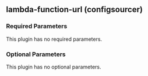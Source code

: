 ## lambda-function-url (configsourcer)

### Required Parameters

This plugin has no required parameters.

### Optional Parameters

This plugin has no optional parameters.
